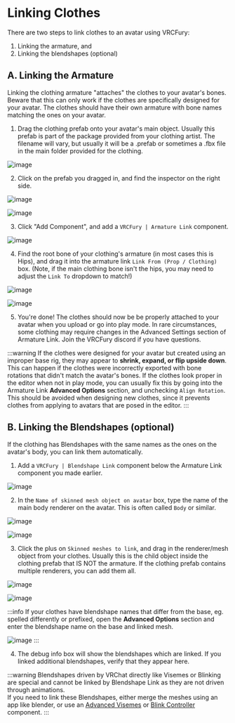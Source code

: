 # Linking Clothes

There are two steps to link clothes to an avatar using VRCFury:
1. Linking the armature, and
1. Linking the blendshapes (optional)

## A. Linking the Armature

Linking the clothing armature "attaches" the clothes to your avatar's bones. Beware that this can only work if the clothes are specifically designed for your avatar. The clothes should have their own armature with bone names matching the ones on your avatar.

1. Drag the clothing prefab onto your avatar's main object. Usually this prefab is part of the package provided from your clothing artist. The filename will vary, but usually it will be a .prefab or sometimes a .fbx file in the main folder provided for the clothing.

![image](assets/linking-clothes/230131953-9111baff-001c-4242-b681-130e49824e9f.png)

>>

2. Click on the prefab you dragged in, and find the inspector on the right side.

![image](assets/linking-clothes/230132154-146568b7-87ce-446b-887a-d1798dbfc02e.png)

![image](assets/linking-clothes/230132215-9b69760b-b4fa-404c-b091-dff886929c76.png)

3. Click "Add Component", and add a `VRCFury | Armature Link` component.

![image](assets/linking-clothes/230132323-fa7422c1-f883-4d3c-b498-ad100bf0a617.png)


4. Find the root bone of your clothing's armature (in most cases this is Hips), and drag it into the armature link `Link From (Prop / Clothing)` box. (Note, if the main clothing bone isn't the hips, you may need to adjust the `Link To` dropdown to match!)

![image](assets/linking-clothes/230132683-8d76bb60-4de3-4b24-bc05-fc53b145f98b.png)

![image](assets/linking-clothes/230132775-ecb27869-a61f-4f0f-82e3-7dcdc01d6b5b.png)

5. You're done! The clothes should now be be properly attached to your avatar when you upload or go into play mode. In rare circumstances, some clothing may require changes in the Advanced Settings section of Armature Link. Join the VRCFury discord if you have questions.

:::warning
If the clothes were designed for your avatar but created using an improper base rig, they may appear to **shrink, expand, or flip upside down**.
This can happen if the clothes were incorrectly exported with bone rotations that didn't match the avatar's bones.
If the clothes look proper in the editor when not in play mode, you can usually fix this by going into the Armature Link **Advanced Options** section, and unchecking `Align Rotation`.
This should be avoided when designing new clothes, since it prevents clothes from applying to avatars that are posed in the editor.
:::

## B. Linking the Blendshapes (optional)

If the clothing has Blendshapes with the same names as the ones on the avatar's body, you can link them automatically.

1. Add a `VRCFury | Blendshape Link` component below the Armature Link component you made earlier.

![image](assets/linking-clothes/230133123-1c50e6c3-80e4-4240-b0c2-ddc1702c711f.png)

2. In the `Name of skinned mesh object on avatar` box, type the name of the main body renderer on the avatar. This is often called `Body` or similar.

![image](assets/linking-clothes/230133360-6ce020fd-f479-4ec2-929b-614635d69234.png)

![image](assets/linking-clothes/230133401-4ab09f83-1597-470d-855f-d40e4ed56909.png)

3. Click the plus on `Skinned meshes to link`, and drag in the renderer/mesh object from your clothes. Usually this is the child object inside the clothing prefab that IS NOT the armature. If the clothing prefab contains multiple renderers, you can add them all.

![image](assets/linking-clothes/230133576-b00cdb08-c061-428c-aa4f-29651c46b5be.png)

![image](assets/linking-clothes/230133626-e9c6f7b1-3419-4c22-836f-33fd0cecfe61.png)


:::info
If your clothes have blendshape names that differ from the base, eg. spelled differently or prefixed, open the **Advanced Options** section and enter the blendshape name on the base and linked mesh.

![image](assets\linking-clothes\Screenshot-2024-02-22-023049.png)
:::

4. The debug info box will show the blendshapes which are linked. If you linked additional blendshapes, verify that they appear here.

:::warning
Blendshapes driven by VRChat directly like Visemes or Blinking are special and cannot be linked by Blendshape Link as they are not driven through animations.\
If you need to link these Blendshapes, either merge the meshes using an app like blender, or use an [Advanced Visemes](/components/other#advanced-visemes) or [Blink Controller](/components/other#blink-controller) component.
:::
